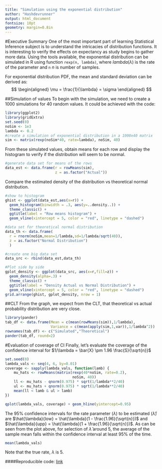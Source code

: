 ```yaml
---
title: "Simulation using the exponential distribution"
author: "Hashdevrunner"
output: html_document
fontsize: 10pt
geometry: margin=0.8in
---
```


#Executive Summary
One of the most important part of learning Statistical Inference subject is to understand the intricacies of distribution functions. It is interesting to verify the effects on expectancy as study begins to gather more data. Using the tools available, the exponential distribution can be simulated in R using function `rexp(n, lambda)`, where $lambda(\lambda)$ is the rate of the parameter and `n` $n$ is number of samples.

For exponential distribution PDF, the mean and standard deviation can be derived as:
$$
\begin{aligned}
\mu = \frac{1}{\lambda} = \sigma
\end{aligned}
$$

##Simulation of values
To begin with the simulation, we need to create a 1000 simulations for 40 random values. It could be achieved with the code:
```r
library(ggplot2)
library(gridExtra)
set.seed(0)
noSim <- 1e3
lambda <- 0.2
#create a simulation of exponential distribution in a 1000x40 matrix
sim <- matrix(rexp(noSim*40, rate=lambda), noSim, 40)
```

From these simulated values, obtain means for each row and display the histogram to verify if the distribution will seem to be normal.
```r
#generate data set for means of the rows
data_est <- data.frame(r = rowMeans(sim),
                       z = as.factor("Actual"))
```

Compare the estimated density of the distribution vs theoretical normal distribution.
```r
#show to histogram
ghist <- ggplot(data_est,aes(x=r)) +
  geom_histogram(binwidth = .3, aes(y=..density..)) +
  theme_classic() +
  ggtitle(label = "Row means histogram") +
  geom_vline(xintercept = 5, color = "red", linetype = "dashed")  

#data set for theoretical normal distribution
data_th <- data.frame(
  r = rnorm(noSim,mean=1/lambda,sd=1/lambda/sqrt(40)),
  z = as.factor("Normal Distribution")
  )

#create one big data set
data_src <- rbind(data_est,data_th)

#Plot side by side
gplot_density <- ggplot(data_src, aes(x=r,fill=z)) + 
  geom_density(alpha=.3) +
  theme_classic() +
  ggtitle(label = "Density Actual vs Normal Distribution") +
  geom_vline(xintercept = 5, color = "red", linetype = "dashed")  
grid.arrange(ghist, gplot_density, nrow = 1)
```

##CLT
From the graph, we expect from the CLT, that theoretical vs actual probability distribution are very close.
```r
library(pander)
tab_df <- data.frame(Mean = c(mean(rowMeans(sim)),1/lambda),
                     Variance = c(mean(apply(sim,1,var)),1/lambda^2))
rownames(tab_df) <- c("Simulated","Theoretical")
pander(tab_df, round=2)
```

#Evaluation of coverage of CI
Finally, let's evaluate the coverage of the confidence interval for $1/\lambda = \bar{X} \pm 1.96 \frac{S}{\sqrt{n}}$

```r
set.seed(0)
lambda_vals <- seq(4, 6, by=0.01)
coverage <- sapply(lambda_vals, function(lamb) {
    mu_hats <- rowMeans(matrix(rexp(40*noSim, rate=0.2),
                               noSim, 40))
    ll <- mu_hats - qnorm(0.975) * sqrt(1/lambda**2/40)
    ul <- mu_hats + qnorm(0.975) * sqrt(1/lambda**2/40)
    mean(ll < lamb & ul > lamb)
})

qplot(lambda_vals, coverage) + geom_hline(yintercept=0.95)
```

The 95% confidence intervals for the rate parameter ($\lambda$) to be estimated ($\hat{\lambda}$) are $\hat{\lambda}{low} = \hat{\lambda}(1 - \frac{1.96}{\sqrt{n}})$ and $\hat{\lambda}{upp} = \hat{\lambda}(1 + \frac{1.96}{\sqrt{n}})$. As can be seen from the plot above, for selection of $\hat{\lambda}$ around 5, the average of the sample mean falls within the confidence interval at least 95% of the time. 

```r
mean(lambda_vals)
```
Note that the true rate, $\lambda$ is 5.


####Reproducible code: [link](https://github.com/HashDevRunner/statsinferenceproj)